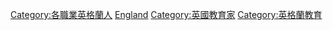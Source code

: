 {{Commonscat|Educators from England}}

[[Category:各職業英格蘭人|Category:各職業英格蘭人]]
[[Category:各國教育家|England]]
[[Category:英國教育家|Category:英國教育家]]
[[Category:英格蘭教育|Category:英格蘭教育]]